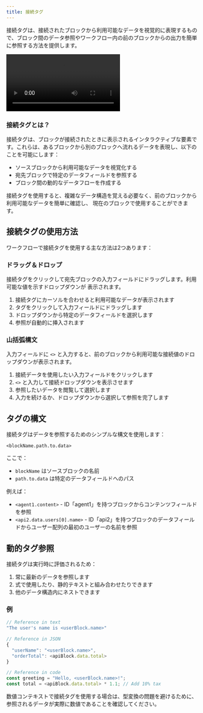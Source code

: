 ```yaml
---
title: 接続タグ
---
```



接続タグは、接続されたブロックから利用可能なデータを視覚的に表現するもので、ブロック間のデータ参照やワークフロー内の前のブロックからの出力を簡単に参照する方法を提供します。

<div className="mx-auto w-full overflow-hidden rounded-lg">
  <Video src="connections.mp4" />
</div>

### 接続タグとは？

接続タグは、ブロックが接続されたときに表示されるインタラクティブな要素です。これらは、あるブロックから別のブロックへ流れるデータを表現し、以下のことを可能にします：

- ソースブロックから利用可能なデータを視覚化する
- 宛先ブロックで特定のデータフィールドを参照する
- ブロック間の動的なデータフローを作成する

<Callout type="info">
  接続タグを使用すると、複雑なデータ構造を覚える必要なく、前のブロックから利用可能なデータを簡単に確認し、
  現在のブロックで使用することができます。
</Callout>

## 接続タグの使用方法

ワークフローで接続タグを使用する主な方法は2つあります：

<div className="my-6 grid grid-cols-1 gap-4 md:grid-cols-2">
  <div className="rounded-lg border border-gray-200 p-4 dark:border-gray-800">
    <h3 className="mb-2 text-lg font-medium">ドラッグ＆ドロップ</h3>
    <div className="text-sm text-gray-600 dark:text-gray-400">
      接続タグをクリックして宛先ブロックの入力フィールドにドラッグします。利用可能な値を示すドロップダウンが
      表示されます。
    </div>
    <ol className="mt-2 list-decimal pl-5 text-sm text-gray-600 dark:text-gray-400">
      <li>接続タグにカーソルを合わせると利用可能なデータが表示されます</li>
      <li>タグをクリックして入力フィールドにドラッグします</li>
      <li>ドロップダウンから特定のデータフィールドを選択します</li>
      <li>参照が自動的に挿入されます</li>
    </ol>
  </div>

  <div className="rounded-lg border border-gray-200 p-4 dark:border-gray-800">
    <h3 className="mb-2 text-lg font-medium">山括弧構文</h3>
    <div className="text-sm text-gray-600 dark:text-gray-400">
      入力フィールドに <code>&lt;&gt;</code> と入力すると、前のブロックから利用可能な接続値のドロップダウンが表示されます。
    </div>
    <ol className="mt-2 list-decimal pl-5 text-sm text-gray-600 dark:text-gray-400">
      <li>接続データを使用したい入力フィールドをクリックします</li>
      <li>
        <code>&lt;&gt;</code> と入力して接続ドロップダウンを表示させます
      </li>
      <li>参照したいデータを閲覧して選択します</li>
      <li>入力を続けるか、ドロップダウンから選択して参照を完了します</li>
    </ol>
  </div>
</div>

## タグの構文

接続タグはデータを参照するためのシンプルな構文を使用します：

```
<blockName.path.to.data>
```

ここで：

- `blockName` はソースブロックの名前
- `path.to.data` は特定のデータフィールドへのパス

例えば：

- `<agent1.content>` - ID「agent1」を持つブロックからコンテンツフィールドを参照
- `<api2.data.users[0].name>` - ID「api2」を持つブロックのデータフィールドからユーザー配列の最初のユーザーの名前を参照

## 動的タグ参照

接続タグは実行時に評価されるため：

1. 常に最新のデータを参照します
2. 式で使用したり、静的テキストと組み合わせたりできます
3. 他のデータ構造内にネストできます

### 例

```javascript
// Reference in text
"The user's name is <userBlock.name>"

// Reference in JSON
{
  "userName": "<userBlock.name>",
  "orderTotal": <apiBlock.data.total>
}

// Reference in code
const greeting = "Hello, <userBlock.name>!";
const total = <apiBlock.data.total> * 1.1; // Add 10% tax
```

<Callout type="warning">
  数値コンテキストで接続タグを使用する場合は、型変換の問題を避けるために、参照されるデータが実際に数値であることを確認してください。
</Callout>
